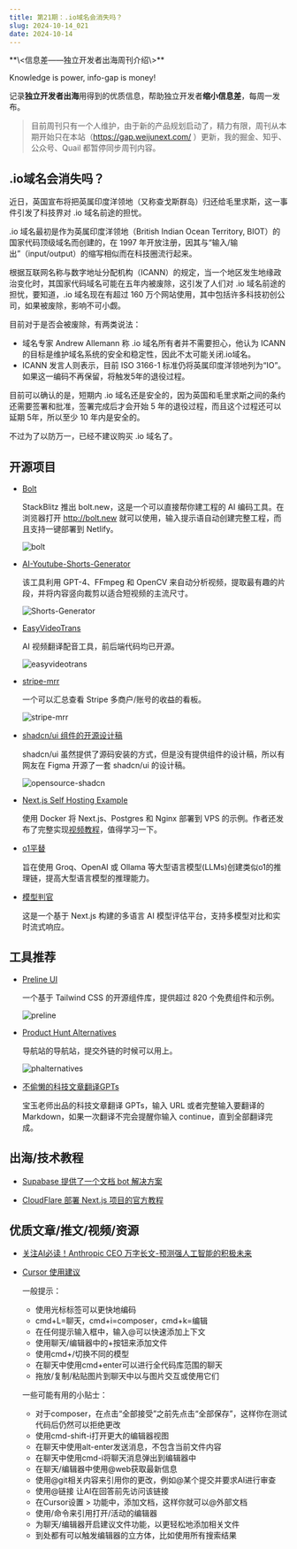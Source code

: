 ```yaml
---
title: 第21期：.io域名会消失吗？
slug: 2024-10-14_021
date: 2024-10-14
---
```


<Aside>
**\<信息差——独立开发者出海周刊介绍\>**

Knowledge is power, info-gap is money!

记录**独立开发者出海**用得到的优质信息，帮助独立开发者**缩小信息差**，每周一发布。

</Aside>

> 目前周刊只有一个人维护，由于新的产品规划启动了，精力有限，周刊从本期开始只在本站（https://gap.weijunext.com/ ）更新，我的掘金、知乎、公众号、Quail 都暂停同步周刊内容。

## .io域名会消失吗？

近日，英国宣布将把英属印度洋领地（又称查戈斯群岛）归还给毛里求斯，这一事件引发了科技界对 .io 域名前途的担忧。

.io 域名最初是作为英属印度洋领地（British Indian Ocean Territory, BIOT）的国家代码顶级域名而创建的，在 1997 年开放注册，因其与“输入/输出”（input/output）的缩写相似而在科技圈流行起来。

根据互联网名称与数字地址分配机构（ICANN）的规定，当一个地区发生地缘政治变化时，其国家代码域名可能在五年内被废除，这引发了人们对 .io 域名前途的担忧，要知道，.io 域名现在有超过 160 万个网站使用，其中包括许多科技初创公司，如果被废除，影响不可小觑。

目前对于是否会被废除，有两类说法：

  - 域名专家 Andrew Allemann 称 .io 域名所有者并不需要担心，他认为 ICANN 的目标是维护域名系统的安全和稳定性，因此不太可能关闭.io域名。
  - ICANN 发言人则表示，目前 ISO 3166-1 标准仍将英属印度洋领地列为“IO”。如果这一编码不再保留，将触发5年的退役过程。

目前可以确认的是，短期内 .io 域名还是安全的，因为英国和毛里求斯之间的条约还需要签署和批准，签署完成后才会开始 5 年的退役过程，而且这个过程还可以延期 5年，所以至少 10 年内是安全的。

不过为了以防万一，已经不建议购买 .io 域名了。

## 开源项目

- [Bolt](https://github.com/stackblitz/bolt.new)

  StackBlitz 推出 bolt.new，这是一个可以直接帮你建工程的 AI 编码工具。在浏览器打开 http://bolt.new 就可以使用，输入提示语自动创建完整工程，而且支持一键部署到 Netlify。

  ![bolt](/assets/021/bolt.webp)

- [AI-Youtube-Shorts-Generator](https://github.com/SamurAIGPT/AI-Youtube-Shorts-Generator)

  该工具利用 GPT-4、FFmpeg 和 OpenCV 来自动分析视频，提取最有趣的片段，并将内容竖向裁剪以适合短视频的主流尺寸。

  ![Shorts-Generator](/assets/021/shorts-generator.webp)

- [EasyVideoTrans](https://github.com/sutro-planet/easyvideotrans-service)

  AI 视频翻译配音工具，前后端代码均已开源。

  ![easyvideotrans](/assets/021/easyvideotrans.svg)

- [stripe-mrr](https://github.com/shnai0/stripe-mrr)

  一个可以汇总查看 Stripe 多商户/账号的收益的看板。

  ![stripe-mrr](/assets/021/stripe-mrr.webp)

- [shadcn/ui 组件的开源设计稿](https://www.figma.com/community/file/1426161867268046394)

  shadcn/ui 虽然提供了源码安装的方式，但是没有提供组件的设计稿，所以有网友在 Figma 开源了一套 shadcn/ui 的设计稿。

  ![opensource-shadcn](/assets/021/opensource-shadcn.webp)

- [Next.js Self Hosting Example](https://github.com/leerob/next-self-host)

  使用 Docker 将 Next.js、Postgres 和 Nginx 部署到 VPS 的示例。作者还发布了完整实现[视频教程](https://x.com/leeerob/status/1843796169173995544)，值得学习一下。

- [o1平替](https://github.com/win4r/o1)

  旨在使用 Groq、OpenAI 或 Ollama 等大型语言模型(LLMs)创建类似o1的推理链，提高大型语言模型的推理能力。

- [模型判官](https://github.com/flashclub/ModelJudge)

  这是一个基于 Next.js 构建的多语言 AI 模型评估平台，支持多模型对比和实时流式响应。

## 工具推荐

- [Preline UI](https://preline.co/)

  一个基于 Tailwind CSS 的开源组件库，提供超过 820 个免费组件和示例。

  ![preline](/assets/021/preline.webp)

- [Product Hunt Alternatives](https://phalternatives.com/)

  导航站的导航站，提交外链的时候可以用上。

  ![phalternatives](/assets/021/phalternatives.webp)

- [不偷懒的科技文章翻译GPTs](https://chatgpt.com/g/g-uBhKUJJTl-ke-ji-wen-zhang-fan-yi)

  宝玉老师出品的科技文章翻译 GPTs，输入 URL 或者完整输入要翻译的 Markdown，如果一次翻译不完会提醒你输入 continue，直到全部翻译完成。


## 出海/技术教程

- [Supabase 提供了一个文档 bot 解决方案](https://supabase.com/docs/guides/ai/examples/headless-vector-search)

- [CloudFlare 部署 Next.js 项目的官方教程](https://developers.cloudflare.com/pages/framework-guides/nextjs/ssr/get-started/)


## 优质文章/推文/视频/资源

- [关注AI必读！Anthropic CEO 万字长文-预测强人工智能的积极未来](https://mp.weixin.qq.com/s/StZeb__lyrZl_as_sQ8l6A)

- [Cursor 使用建议](https://x.com/shaoruu/status/1841548020174950467)

  一般提示：
  - 使用光标标签可以更快地编码
  - cmd+L=聊天，cmd+i=composer，cmd+k=编辑
  - 在任何提示输入框中，输入@可以快速添加上下文
  - 使用聊天/编辑器中的+按钮来添加文件
  - 使用cmd+/切换不同的模型
  - 在聊天中使用cmd+enter可以进行全代码库范围的聊天
  - 拖放/复制/粘贴图片到聊天中以与图片交互或使用它们

  一些可能有用的小贴士：
  - 对于composer，在点击“全部接受”之前先点击“全部保存”，这样你在测试代码后仍然可以拒绝更改
  - 使用cmd-shift-i打开更大的编辑器视图
  - 在聊天中使用alt-enter发送消息，不包含当前文件内容
  - 在聊天中使用cmd-i将聊天消息弹出到编辑器中
  - 在聊天/编辑器中使用@web获取最新信息
  - 使用@git相关内容来引用你的更改，例如@某个提交并要求AI进行审查
  - 使用@链接 让AI在回答前先访问该链接
  - 在Cursor设置 > 功能中，添加文档，这样你就可以@外部文档
  - 使用/命令来引用打开/活动的编辑器
  - 为聊天/编辑器开启建议文件功能，以更轻松地添加相关文件
  - 到处都有可以触发编辑器的立方体，比如使用所有搜索结果